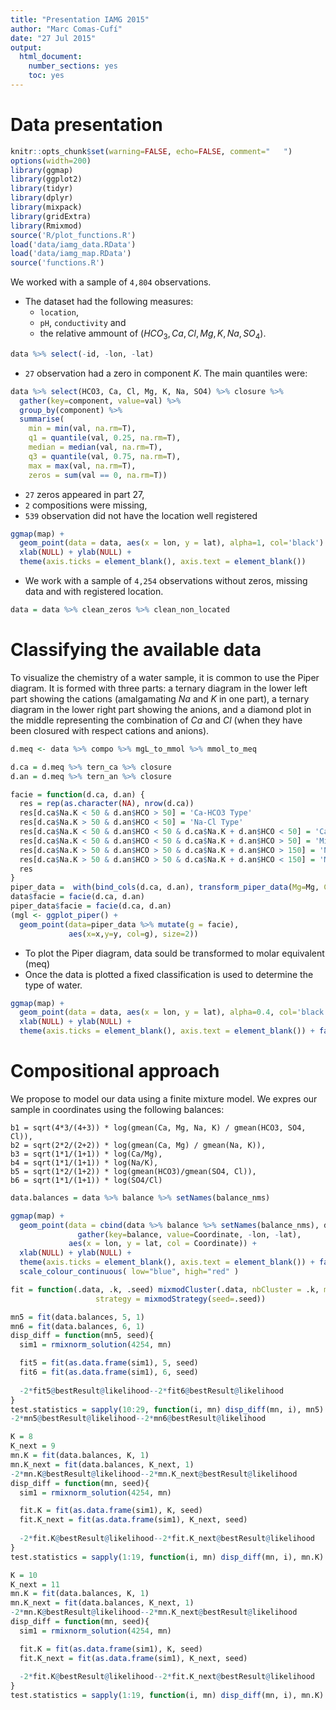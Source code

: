 ```yaml
---
title: "Presentation IAMG 2015"
author: "Marc Comas-Cufí"
date: "27 Jul 2015"
output: 
  html_document: 
    number_sections: yes
    toc: yes
---
```


# Data presentation

```r
knitr::opts_chunk$set(warning=FALSE, echo=FALSE, comment="   ")
options(width=200)
library(ggmap)
library(ggplot2)
library(tidyr)
library(dplyr)
library(mixpack)
library(gridExtra)
library(Rmixmod)
source('R/plot_functions.R')
load('data/iamg_data.RData')
load('data/iamg_map.RData')
source('functions.R')
```

We worked with a sample of `4,804` observations. 
  
  * The dataset had the following measures:
    * `location`, 
    * `pH`, `conductivity` and 
    * the relative ammount of $(HCO_3, Ca, Cl, Mg, K, Na, SO_4)$.

```r
data %>% select(-id, -lon, -lat)
```

  * `27` observation had a zero in component $K$. The main quantiles were:
  
```r
data %>% select(HCO3, Ca, Cl, Mg, K, Na, SO4) %>% closure %>% 
  gather(key=component, value=val) %>% 
  group_by(component) %>%
  summarise(
    min = min(val, na.rm=T),
    q1 = quantile(val, 0.25, na.rm=T),
    median = median(val, na.rm=T),
    q3 = quantile(val, 0.75, na.rm=T),
    max = max(val, na.rm=T), 
    zeros = sum(val == 0, na.rm=T))
```
  
  * `27` zeros appeared in part 27,
  * `2` compositions were missing,
  * `539` observation did not have the location well registered

```r
ggmap(map) + 
  geom_point(data = data, aes(x = lon, y = lat), alpha=1, col='black') +
  xlab(NULL) + ylab(NULL) +
  theme(axis.ticks = element_blank(), axis.text = element_blank())
```

* We work with a sample of `4,254` observations without zeros, missing data and with registered location.

```r
data = data %>% clean_zeros %>% clean_non_located
```

# Classifying the available data

To visualize the chemistry of a water sample, it is common to use the Piper diagram. It is formed with three parts: a ternary diagram in the lower left part showing the cations (amalgamating $Na$ and $K$ in one part), a ternary diagram in the lower right part showing the anions, and a diamond plot in the middle representing the combination of $Ca$ and $Cl$ (when they have been closured with respect cations and anions).

```r
d.meq <- data %>% compo %>% mgL_to_mmol %>% mmol_to_meq

d.ca = d.meq %>% tern_ca %>% closure
d.an = d.meq %>% tern_an %>% closure 

facie = function(d.ca, d.an) {
  res = rep(as.character(NA), nrow(d.ca))
  res[d.ca$Na.K < 50 & d.an$HCO > 50] = 'Ca-HCO3 Type'
  res[d.ca$Na.K > 50 & d.an$HCO < 50] = 'Na-Cl Type'
  res[d.ca$Na.K < 50 & d.an$HCO < 50 & d.ca$Na.K + d.an$HCO < 50] = 'Ca-Cl Type'
  res[d.ca$Na.K < 50 & d.an$HCO < 50 & d.ca$Na.K + d.an$HCO > 50] = 'Mixed Ca-Mg-Cl Type'
  res[d.ca$Na.K > 50 & d.an$HCO > 50 & d.ca$Na.K + d.an$HCO > 150] = 'Na-HCO3 Type'
  res[d.ca$Na.K > 50 & d.an$HCO > 50 & d.ca$Na.K + d.an$HCO < 150] = 'Mixed Ca-Na-HCO3 Type'
  res
}
piper_data =  with(bind_cols(d.ca, d.an), transform_piper_data(Mg=Mg, Ca=Ca, Cl=Cl, SO4=SO4))
data$facie = facie(d.ca, d.an)
piper_data$facie = facie(d.ca, d.an)
(mgl <- ggplot_piper() + 
  geom_point(data=piper_data %>% mutate(g = facie), 
             aes(x=x,y=y, col=g), size=2))
```

  * To plot the Piper diagram, data sould be transformed to molar equivalent (meq)
  * Once the data is plotted a fixed classification is used to determine the type of water.

```r
ggmap(map) + 
  geom_point(data = data, aes(x = lon, y = lat), alpha=0.4, col='black') +
  xlab(NULL) + ylab(NULL) +
  theme(axis.ticks = element_blank(), axis.text = element_blank()) + facet_wrap(~facie)
```

# Compositional approach

We propose to model our data using a finite mixture model. We expres our sample in coordinates using the following balances:

```
b1 = sqrt(4*3/(4+3)) * log(gmean(Ca, Mg, Na, K) / gmean(HCO3, SO4, Cl)),
b2 = sqrt(2*2/(2+2)) * log(gmean(Ca, Mg) / gmean(Na, K)),
b3 = sqrt(1*1/(1+1)) * log(Ca/Mg),
b4 = sqrt(1*1/(1+1)) * log(Na/K),
b5 = sqrt(1*2/(1+2)) * log(gmean(HCO3)/gmean(SO4, Cl)),
b6 = sqrt(1*1/(1+1)) * log(SO4/Cl) 
```

```r
data.balances = data %>% balance %>% setNames(balance_nms)

ggmap(map) + 
  geom_point(data = cbind(data %>% balance %>% setNames(balance_nms), data %>% select(lon, lat)) %>% 
               gather(key=balance, value=Coordinate, -lon, -lat), 
             aes(x = lon, y = lat, col = Coordinate)) +
  xlab(NULL) + ylab(NULL) +
  theme(axis.ticks = element_blank(), axis.text = element_blank()) + facet_wrap(~balance) +
  scale_colour_continuous( low="blue", high="red" ) 
```

```r
fit = function(.data, .k, .seed) mixmodCluster(.data, nbCluster = .k, models = mixmodGaussianModel(listModels = 'Gaussian_pk_Lk_Ck'),
                   strategy = mixmodStrategy(seed=.seed))

mn5 = fit(data.balances, 5, 1)
mn6 = fit(data.balances, 6, 1)
disp_diff = function(mn5, seed){
  sim1 = rmixnorm_solution(4254, mn)

  fit5 = fit(as.data.frame(sim1), 5, seed)
  fit6 = fit(as.data.frame(sim1), 6, seed)
  
  -2*fit5@bestResult@likelihood--2*fit6@bestResult@likelihood
}
test.statistics = sapply(10:29, function(i, mn) disp_diff(mn, i), mn5)
-2*mn5@bestResult@likelihood--2*mn6@bestResult@likelihood
```

```r
K = 8
K_next = 9
mn.K = fit(data.balances, K, 1)
mn.K_next = fit(data.balances, K_next, 1)
-2*mn.K@bestResult@likelihood--2*mn.K_next@bestResult@likelihood
disp_diff = function(mn, seed){
  sim1 = rmixnorm_solution(4254, mn)

  fit.K = fit(as.data.frame(sim1), K, seed)
  fit.K_next = fit(as.data.frame(sim1), K_next, seed)
  
  -2*fit.K@bestResult@likelihood--2*fit.K_next@bestResult@likelihood
}
test.statistics = sapply(1:19, function(i, mn) disp_diff(mn, i), mn.K)
```

```r
K = 10
K_next = 11
mn.K = fit(data.balances, K, 1)
mn.K_next = fit(data.balances, K_next, 1)
-2*mn.K@bestResult@likelihood--2*mn.K_next@bestResult@likelihood
disp_diff = function(mn, seed){
  sim1 = rmixnorm_solution(4254, mn)

  fit.K = fit(as.data.frame(sim1), K, seed)
  fit.K_next = fit(as.data.frame(sim1), K_next, seed)
  
  -2*fit.K@bestResult@likelihood--2*fit.K_next@bestResult@likelihood
}
test.statistics = sapply(1:19, function(i, mn) disp_diff(mn, i), mn.K)
```


